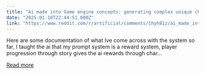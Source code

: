 ```yaml
---
title: "Ai made into Game engine concepts: generating complex unique characters for every playthrough! With complex interaction with items and plot‐ This one: monster girls in a forest"
date: "2025-01-10T22:44:51.000Z"
link: "https://www.reddit.com/r/artificial/comments/1hyh81z/ai_made_into_game_engine_concepts_generating/"
---
```


Here are some documentation of what Ive come across with the system so far, I taught the ai that my prompt system is a reward system, player progression through story gives the ai rewards through char...

[Read more](https://www.reddit.com/r/artificial/comments/1hyh81z/ai_made_into_game_engine_concepts_generating/)

